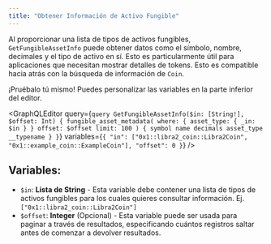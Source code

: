 ```yaml
---
title: "Obtener Información de Activo Fungible"
---
```




Al proporcionar una lista de tipos de activos fungibles, `GetFungibleAssetInfo` puede obtener datos como el símbolo, nombre, decimales y el tipo de activo en sí. Esto es particularmente útil para aplicaciones que necesitan mostrar detalles de tokens. Esto es compatible hacia atrás con la búsqueda de información de `Coin`.

<Aside type="note">
  ¡Pruébalo tú mismo! Puedes personalizar las variables en la parte inferior del editor.
</Aside>

<GraphQLEditor
  query={`query GetFungibleAssetInfo($in: [String!], $offset: Int) {
  fungible_asset_metadata(
    where: { asset_type: { _in: $in } }
    offset: $offset
    limit: 100
  ) {
    symbol
    name
    decimals
    asset_type
    __typename
  }
}`}
  variables={`{
  "in": ["0x1::libra2_coin::Libra2Coin", "0x1::example_coin::ExampleCoin"],
  "offset": 0
}`}
/>

## Variables:

- `$in`: **Lista de String** - Esta variable debe contener una lista de tipos de activos fungibles para los cuales quieres consultar información. Ej. `["0x1::libra2_coin::Libra2Coin"]`
- `$offset`: **Integer** (Opcional) - Esta variable puede ser usada para paginar a través de resultados, especificando cuántos registros saltar antes de comenzar a devolver resultados.
